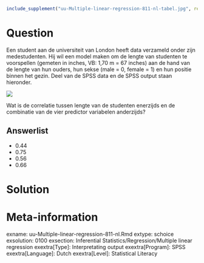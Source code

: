 ```r
include_supplement("uu-Multiple-linear-regression-811-nl-tabel.jpg", recursive = TRUE)
```



Question
========
  
Een student aan de universiteit van London heeft data verzameld onder zijn medestudenten. Hij wil een model maken om de lengte van studenten te voorspellen (gemeten in inches, VB: 1,70 m = 67 inches) aan de hand van de lengte van hun ouders, hun sekse (male = 0, female = 1) en hun positie binnen het gezin. Deel van de SPSS data en de SPSS output staan hieronder.

![](uu-Multiple-linear-regression-811-nl-tabel.jpg)

Wat is de correlatie tussen lengte van de studenten enerzijds en de combinatie van de vier predictor variabelen anderzijds?
  
Answerlist
----------
* 0.44
* 0.75   
* 0.56
* 0.66


Solution
========
  


Meta-information
================
exname: uu-Multiple-linear-regression-811-nl.Rmd
extype: schoice
exsolution: 0100 
exsection: Inferential Statistics/Regression/Multiple linear regression
exextra[Type]: Interpretating output
exextra[Program]: SPSS
exextra[Language]: Dutch
exextra[Level]: Statistical Literacy

